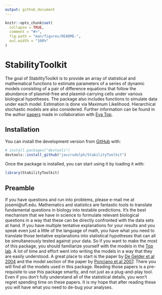 ```yaml
---
output: github_document
---
```


<!-- README.md is generated from README.Rmd. Please edit that file -->

```r
knitr::opts_chunk$set(
  collapse = TRUE,
  comment = "#>",
  fig.path = "man/figures/README-",
  out.width = "100%"
)
```

# StabilityToolkit

<!-- badges: start -->
<!-- badges: end -->

The goal of StabilityToolkit is to provide an array of statistical and mathematical functions to estimate parameters of a series of dynamic models consisting of a pair of difference equations that follow the abundance of plasmid-free and plasmid-carrying cells under various biological hypotheses. The package also includes functions to simulate data under each model. Estimation is done via Maximum Likelihood. Hierarchical stochastic models are also considered. Further information can be found in the author [papers](http://people.clas.ufl.edu/josemi/papers/) made in collaboration with [Eva Top](http://www.thetoplab.org/).


## Installation

You can install the development version from [GitHub](https://github.com/) with:

``` r
# install.packages("devtools")
devtools::install_github("javirudolph/StabilityToolkit")
```

Once the package is installed, you can start using it by loading it with:

```r
library(StabilityToolkit)
```


## Preamble

If you have questions and run into problems, please e-mail me at josemi@ufl.edu. Mathematics and statistics are fantastic tools to translate fundamental questions in biology into testable predictions. It's the best mechanism that we have in science to formulate relevant biological
questions in a way that these can be directly confronted with the data sets at hand. If you have multiple tentative explanations for your results and you speak even just a little of the language of math, you have what you need to translate those tentative explanations into
statistical hypotheses that can all be simultaneously tested against your data. So if you want to make the most of this package, you should familiarize yourself with the models in the [Top lab](http://www.thetoplab.org/). A lot of time and effort went into writing the models in a way that they are easily understood. A great place to start is the paper by [De Gelder et al 2004](https://www.genetics.org/content/168/3/1131) and the model
section of the paper by [Ponciano et al 2007](https://doi.org/10.1534/genetics.106.061937). There you will find all the models used in this
package. Reading those papers is a pre-requisite to use this package smartly, and not just as a plug-and-play tool. Even if you don't fully understand all of the statistical details, you won't regret spending time on these papers. It is my hope that after reading these you will have what you need to de-bug your analyses. 

